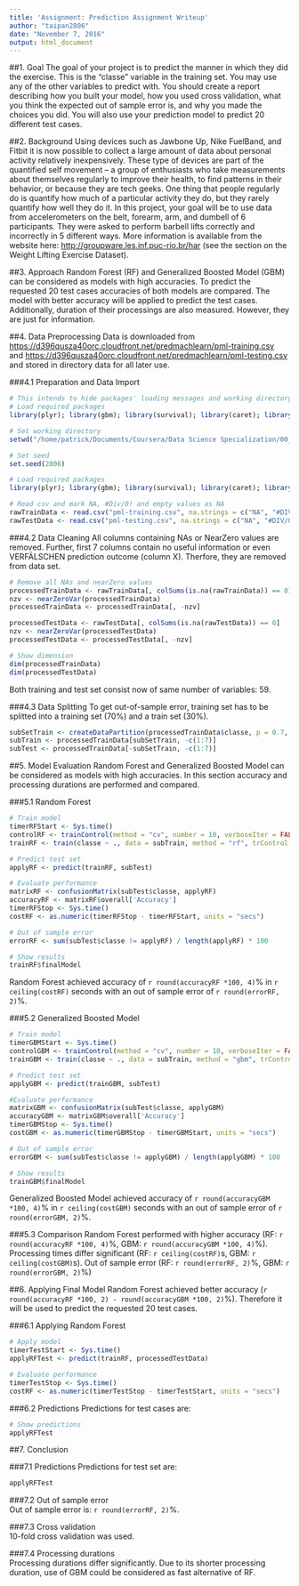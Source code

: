 ```yaml
---
title: 'Assignment: Prediction Assignment Writeup'
author: "taipan2806"
date: "November 7, 2016"
output: html_document
---
```


##1. Goal
The goal of your project is to predict the manner in which they did the exercise. This is the "classe" variable in the training set. You may use any of the other variables to predict with. You should create a report describing how you built your model, how you used cross validation, what you think the expected out of sample error is, and why you made the choices you did. You will also use your prediction model to predict 20 different test cases.  

##2. Background
Using devices such as Jawbone Up, Nike FuelBand, and Fitbit it is now possible to collect a large amount of data about personal activity relatively inexpensively. These type of devices are part of the quantified self movement – a group of enthusiasts who take measurements about themselves regularly to improve their health, to find patterns in their behavior, or because they are tech geeks. One thing that people regularly do is quantify how much of a particular activity they do, but they rarely quantify how well they do it. In this project, your goal will be to use data from accelerometers on the belt, forearm, arm, and dumbell of 6 participants. They were asked to perform barbell lifts correctly and incorrectly in 5 different ways. More information is available from the website here: <http://groupware.les.inf.puc-rio.br/har> (see the section on the Weight Lifting Exercise Dataset).  

##3. Approach
Random Forest (RF) and Generalized Boosted Model (GBM) can be considered as models with high accuracies. To predict the requested 20 test cases accuracies of both models are compared. The model with better accuracy will be applied to predict the test cases. Additionally, duration of their processings are also measured. However, they are just for information.  

##4. Data Preprocessing
Data is downloaded from <https://d396qusza40orc.cloudfront.net/predmachlearn/pml-training.csv> and <https://d396qusza40orc.cloudfront.net/predmachlearn/pml-testing.csv> and stored in directory data for all later use.

###4.1 Preparation and Data Import
```r
# This intends to hide packages' loading messages and working directory.
# Load required packages
library(plyr); library(gbm); library(survival); library(caret); library(randomForest);

# Set working directory
setwd("/home/patrick/Documents/Coursera/Data Science Specialization/00_WorkingDirectory/")
```
```r
# Set seed
set.seed(2806)

# Load required packages
library(plyr); library(gbm); library(survival); library(caret); library(randomForest);

# Read csv and mark NA, #Div/0! and empty values as NA
rawTrainData <- read.csv("pml-training.csv", na.strings = c("NA", "#DIV/0!", ""))
rawTestData <- read.csv("pml-testing.csv", na.strings = c("NA", "#DIV/0!", ""))

```
###4.2 Data Cleaning
All columns containing NAs or NearZero values are removed. Further, first 7 columns contain no useful information or even VERFÄLSCHEN prediction outcome (column X). Therfore, they are removed from data set.    

```r
# Remove all NAs and nearZero values
processedTrainData <- rawTrainData[, colSums(is.na(rawTrainData)) == 0]
nzv <- nearZeroVar(processedTrainData)
processedTrainData <- processedTrainData[, -nzv]

processedTestData <- rawTestData[, colSums(is.na(rawTestData)) == 0]
nzv <- nearZeroVar(processedTestData)
processedTestData <- processedTestData[, -nzv]

# Show dimension
dim(processedTrainData)
dim(processedTestData)
```  
Both training and test set consist now of same number of variables: 59.

###4.3 Data Splitting
To get out-of-sample error, training set has to be splitted into a training set (70%) and a train set (30%).

```r
subSetTrain <- createDataPartition(processedTrainData$classe, p = 0.7, list = FALSE)
subTrain <- processedTrainData[subSetTrain, -c(1:7)]
subTest <- processedTrainData[-subSetTrain, -c(1:7)] 
```  
##5. Model Evaluation
Random Forest and Generalized Boosted Model can be considered as models with high accuracies. In this section accuracy and processing durations are performed and compared. 

###5.1 Random Forest  
```r
# Train model
timerRFStart <- Sys.time()
controlRF <- trainControl(method = "cv", number = 10, verboseIter = FALSE, allowParallel = TRUE)
trainRF <- train(classe ~ ., data = subTrain, method = "rf", trControl = controlRF)

# Predict test set
applyRF <- predict(trainRF, subTest)

# Evaluate performance
matrixRF <- confusionMatrix(subTest$classe, applyRF)
accuracyRF <- matrixRF$overall['Accuracy']
timerRFStop <- Sys.time()
costRF <- as.numeric(timerRFStop - timerRFStart, units = "secs")

# Out of sample error
errorRF <- sum(subTest$classe != applyRF) / length(applyRF) * 100

# Show results
trainRF$finalModel

```  
Random Forest achieved accuracy of `r round(accuracyRF *100, 4)`% in `r ceiling(costRF)` seconds with an out of sample error of `r round(errorRF, 2)`%.     

###5.2 Generalized Boosted Model
```r
# Train model
timerGBMStart <- Sys.time()
controlGBM <- trainControl(method = "cv", number = 10, verboseIter = FALSE, allowParallel = TRUE)
trainGBM <- train(classe ~ ., data = subTrain, method = "gbm", trControl = controlGBM, verbose = FALSE)

# Predict test set
applyGBM <- predict(trainGBM, subTest)

#Evaluate performance
matrixGBM <- confusionMatrix(subTest$classe, applyGBM)
accuracyGBM <- matrixGBM$overall['Accuracy']
timerGBMStop <- Sys.time()
costGBM <- as.numeric(timerGBMStop - timerGBMStart, units = "secs")

# Out of sample error
errorGBM <- sum(subTest$classe != applyGBM) / length(applyGBM) * 100

# Show results
trainGBM$finalModel
```  
Generalized Boosted Model achieved accuracy of `r round(accuracyGBM *100, 4)`% in `r ceiling(costGBM)` seconds with an out of sample error of `r round(errorGBM, 2)`%.       

###5.3 Comparison
Random Forest performed with higher accuracy (RF: `r round(accuracyRF *100, 4)`%, GBM: `r round(accuracyGBM *100, 4)`%). Processing times differ significant (RF: `r ceiling(costRF)`s, GBM: `r ceiling(costGBM)`s).
Out of sample error (RF: `r round(errorRF, 2)`%, GBM: `r round(errorGBM, 2)`%)

##6. Applying Final Model
Random Forest achieved better accuracy (`r round(accuracyRF *100, 2) - round(accuracyGBM *100, 2)`%). Therefore it will be used to predict the requested 20 test cases.  

###6.1 Applying Random Forest  
```r
# Apply model
timerTestStart <- Sys.time()
applyRFTest <- predict(trainRF, processedTestData)

# Evaluate performance
timerTestStop <- Sys.time()
costRF <- as.numeric(timerTestStop - timerTestStart, units = "secs")
```  
###6.2 Predictions
Predictions for test cases are:  
```r
# Show predictions
applyRFTest
```
##7. Conclusion

###7.1 Predictions
Predictions for test set are:  
```r
applyRFTest
```  
###7.2 Out of sample error  
Out of sample error is:  `r round(errorRF, 2)`%.  

###7.3 Cross validation  
10-fold cross validation was used.  

###7.4 Processing durations  
Processing durations differ significantly. Due to its shorter processing duration, use of GBM could be considered as fast alternative of RF.    

